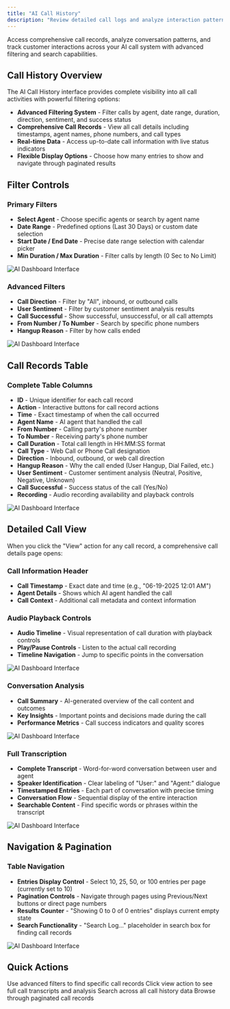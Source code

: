 ```yaml
---
title: "AI Call History"
description: "Review detailed call logs and analyze interaction patterns"
---
```


Access comprehensive call records, analyze conversation patterns, and track customer interactions across your AI call system with advanced filtering and search capabilities.

## Call History Overview

The AI Call History interface provides complete visibility into all call activities with powerful filtering options:

- **Advanced Filtering System** - Filter calls by agent, date range, duration, direction, sentiment, and success status
- **Comprehensive Call Records** - View all call details including timestamps, agent names, phone numbers, and call types
- **Real-time Data** - Access up-to-date call information with live status indicators
- **Flexible Display Options** - Choose how many entries to show and navigate through paginated results

## Filter Controls

### Primary Filters
- **Select Agent** - Choose specific agents or search by agent name
- **Date Range** - Predefined options (Last 30 Days) or custom date selection
- **Start Date / End Date** - Precise date range selection with calendar picker
- **Min Duration / Max Duration** - Filter calls by length (0 Sec to No Limit)

![AI Dashboard Interface](/images/ai/call-history-primaryfilter.png)
 

### Advanced Filters
- **Call Direction** - Filter by "All", inbound, or outbound calls
- **User Sentiment** - Filter by customer sentiment analysis results
- **Call Successful** - Show successful, unsuccessful, or all call attempts
- **From Number / To Number** - Search by specific phone numbers
- **Hangup Reason** - Filter by how calls ended

![AI Dashboard Interface](/images/ai/call-history-advancefilter.png)


## Call Records Table

### Complete Table Columns
- **ID** - Unique identifier for each call record
- **Action** - Interactive buttons for call record actions
- **Time** - Exact timestamp of when the call occurred
- **Agent Name** - AI agent that handled the call
- **From Number** - Calling party's phone number
- **To Number** - Receiving party's phone number
- **Call Duration** - Total call length in HH:MM:SS format
- **Call Type** - Web Call or Phone Call designation
- **Direction** - Inbound, outbound, or web call direction
- **Hangup Reason** - Why the call ended (User Hangup, Dial Failed, etc.)
- **User Sentiment** - Customer sentiment analysis (Neutral, Positive, Negative, Unknown)
- **Call Successful** - Success status of the call (Yes/No)
- **Recording** - Audio recording availability and playback controls

![AI Dashboard Interface](/images/ai/call-history-id.png)



## Detailed Call View

When you click the "View" action for any call record, a comprehensive call details page opens:

### Call Information Header
- **Call Timestamp** - Exact date and time (e.g., "06-19-2025 12:01 AM")
- **Agent Details** - Shows which AI agent handled the call
- **Call Context** - Additional call metadata and context information

### Audio Playback Controls
- **Audio Timeline** - Visual representation of call duration with playback controls
- **Play/Pause Controls** - Listen to the actual call recording
- **Timeline Navigation** - Jump to specific points in the conversation

![AI Dashboard Interface](/images/ai/call-history-header.png)


### Conversation Analysis
- **Call Summary** - AI-generated overview of the call content and outcomes
- **Key Insights** - Important points and decisions made during the call
- **Performance Metrics** - Call success indicators and quality scores

![AI Dashboard Interface](/images/ai/call-history-conversation,analysis.png)

### Full Transcription
- **Complete Transcript** - Word-for-word conversation between user and agent
- **Speaker Identification** - Clear labeling of "User:" and "Agent:" dialogue
- **Timestamped Entries** - Each part of conversation with precise timing
- **Conversation Flow** - Sequential display of the entire interaction
- **Searchable Content** - Find specific words or phrases within the transcript


![AI Dashboard Interface](/images/ai/call-history-transcription.png)




## Navigation & Pagination

### Table Navigation
- **Entries Display Control** - Select 10, 25, 50, or 100 entries per page (currently set to 10)
- **Pagination Controls** - Navigate through pages using Previous/Next buttons or direct page numbers
- **Results Counter** - "Showing 0 to 0 of 0 entries" displays current empty state
- **Search Functionality** - "Search Log..." placeholder in search box for finding call records

![AI Dashboard Interface](/images/ai/call-history-pagination.png)



## Quick Actions

<CardGroup cols={2}>
  <Card title="Filter Calls" icon="filter">
    Use advanced filters to find specific call records
  </Card>
  <Card title="View Details" icon="eye">
    Click view action to see full call transcripts and analysis
  </Card>
  <Card title="Search Records" icon="magnifying-glass">
    Search across all call history data
  </Card>
  <Card title="Navigate Pages" icon="chevron-right">
    Browse through paginated call records
  </Card>
</CardGroup> 